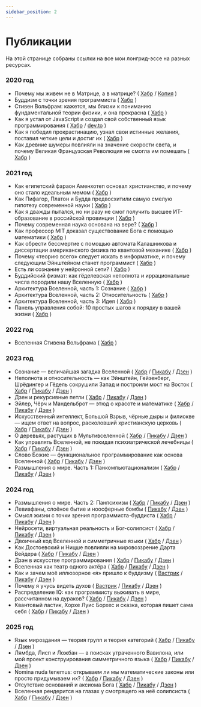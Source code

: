 ```yaml
---
sidebar_position: 2
---
```


# Публикации

На этой странице собраны ссылки на все мои лонгрид-эссе на разных ресурсах.

### 2020 год

- Почему мы живем не в Матрице, а в матрице?
  ( [Хабр](https://habr.com/ru/articles/517888/)
  / [Копия](./essays/01_matrix.md) )
- Буддизм с точки зрения программиста
  ( [Хабр](https://habr.com/ru/articles/522438/) )
- Стивен Вольфрам: кажется, мы близки к пониманию фундаментальной теории физики, и она прекрасна
  ( [Хабр](https://habr.com/ru/articles/518206/) )
- Как я устал от JavaScript и создал свой собственный язык программирования
  ( [Хабр](https://habr.com/ru/articles/524962/)
  / [dev.to](https://dev.to/sergeyshpadyrev/why-i-wrote-my-own-programming-language-based-on-javascript-435g) )
- Как я победил прокрастинацию, узнал свои истинные желания, поставил четкие цели и достиг их
  ( [Хабр](https://habr.com/ru/articles/531480/) )
- Как древние шумеры повлияли на значение скорости света, и почему Великая Французская Революция не смогла им помешать
  ( [Хабр](https://habr.com/ru/articles/532758/) )

### 2021 год

- Как египетский фараон Аменхотеп основал христианство, и почему оно стало идеальным мемом
  ( [Хабр](https://habr.com/ru/articles/536446/) )
- Как Пифагор, Платон и Будда предвосхитили самую смелую гипотезу современной науки
  ( [Хабр](https://habr.com/ru/articles/556716/) )
- Как я дважды пытался, но ни разу не смог получить высшее ИТ-образование в российской провинции
  ( [Хабр](https://habr.com/ru/articles/562476/) )
- Почему современная наука основана на вере?
  ( [Хабр](https://habr.com/ru/articles/563890/) )
- Как профессор MIT доказал существование Бога с помощью математики
  ( [Хабр](https://habr.com/ru/articles/567478/) )
- Как обрести бессмертие с помощью автомата Калашникова и диссертации американского физика по квантовой механике
  ( [Хабр](https://habr.com/ru/articles/566982/) )
- Почему «теорию всего» следует искать в информатике, и почему следующим Эйнштейном станет программист
  ( [Хабр](https://habr.com/ru/articles/570002/) )
- Есть ли сознание у нейронной сети?
  ( [Хабр](https://habr.com/ru/articles/570824/) )
- Буддийский физмат: как гёделевская неполнота и иррациональные числа породили нашу Вселенную
  ( [Хабр](https://habr.com/ru/articles/574558/) )
- Архитектура Вселенной, часть 1: Сознание
  ( [Хабр](https://habr.com/ru/articles/579960/) )
- Архитектура Вселенной, часть 2: Относительность
  ( [Хабр](https://habr.com/ru/articles/581120/) )
- Архитектура Вселенной, часть 3: Идея
  ( [Хабр](https://habr.com/ru/articles/587126/) )
- Панель управления собой: 10 простых шагов к порядку в вашей жизни
  ( [Хабр](https://habr.com/ru/articles/587598/) )

### 2022 год

- Вселенная Стивена Вольфрама
  ( [Хабр](https://habr.com/ru/articles/649483/) )

### 2023 год

- Cознание — величайшая загадка Вселенной
  ( [Хабр](https://habr.com/ru/articles/715088/)
  / [Пикабу](https://pikabu.ru/story/coznanie__velichayshaya_zagadka_vselennoy_chast_1_9993314)
  / [Дзен](https://dzen.ru/media/sergeyshpadyrev/coznanie--velichaishaia-zagadka-vselennoi-63fdae4e303f1f5c2d2b1683) )
- Неполнота и относительность — как Эйнштейн, Гейзенберг, Шрёдингер и Гёдель сокрушили Запад и построили мост на Восток
  ( [Хабр](https://habr.com/ru/articles/720396/)
  / [Пикабу](https://pikabu.ru/story/nepolnota_i_otnositelnost__kak_yeynshteyn_geyzenberg_shryodinger_i_gyodel_sokrushili_zapad_i_postroili_most_na_vostok_chast_1_10596952)
  / [Дзен](https://dzen.ru/media/sergeyshpadyrev/nepolnota-i-otnositelnost--kak-einshtein-geizenberg-shredinger-i-gedel-sokrushili-zapad-i-postroili-most-na-vostok-64498d06773c3213fc04c599) )
- Дзен и рекурсивные петли
  ( [Хабр](https://habr.com/ru/articles/718578/)
  / [Пикабу](https://pikabu.ru/story/dzen_i_rekursivnyie_petli_10597009)
  / [Дзен](https://dzen.ru/media/sergeyshpadyrev/dzen-i-rekursivnye-petli-64eb1e0d79aeaf5303f54dd5) )
- Эйлер, Чёрч и Мандельброт — этюд о красоте и математике
  ( [Хабр](https://habr.com/ru/articles/724768/)
  / [Пикабу](https://pikabu.ru/story/yeyler_chyorch_i_mandelbrot__yetyud_o_krasote_i_matematike_10602137)
  / [Дзен](https://dzen.ru/media/sergeyshpadyrev/eiler-cherch-i-mandelbrot--etiud-o-krasote-i-matematike-65424e044e020949e13a5d0c) )
- Искусственный интеллект, Большой Взрыв, чёрные дыры и филиокве — ищем ответ на вопрос, расколовший христианскую церковь
  ( [Хабр](https://habr.com/ru/articles/750620/)
  / [Пикабу](https://pikabu.ru/story/iskusstvennyiy_intellekt_bolshoy_vzryiv_chyornyie_dyiryi_i_filiokve__ishchem_otvet_na_vopros_raskolovshiy_khristianskuyu_tserkov_chast_1_10613991)
  / [Дзен](https://dzen.ru/media/sergeyshpadyrev/iskusstvennyi-intellekt-bolshoi-vzryv-chernye-dyry-i-filiokve--iscem-otvet-na-vopros-raskolovshii-hristianskuiu-cerkov-64eb20148350ed3fd17cb0cf) )
- О деревьях, растущих в Мультивселенной
  ( [Хабр](https://habr.com/ru/articles/761434/)
  / [Пикабу](https://pikabu.ru/story/o_derevyakh_rastushchikh_v_multivselennoy_10661221)
  / [Дзен](https://dzen.ru/media/sergeyshpadyrev/o-dereviah-rastuscih-v-multivselennoi-65087b1c949fb602e4e909d8) )
- Как управлять Вселенной, не покидая психиатрической лечебницы
  ( [Хабр](https://habr.com/ru/articles/764504/)
  / [Пикабу](https://pikabu.ru/story/kak_upravlyat_vselennoy_ne_pokidaya_psikhiatricheskoy_lechebnitsyi_10738333)
  / [Дзен](https://dzen.ru/media/sergeyshpadyrev/kak-upravliat-vselennoi-ne-pokidaia-psihiatricheskoi-lechebnicy-652b9010d141d60240cbf30e) )
- Слово Божие — функциональное программирование как основа Вселенной (
  [Хабр](https://habr.com/ru/articles/767864/)
  / [Пикабу](https://pikabu.ru/story/slovo_bozhie__funktsionalnoe_programmirovanie_kak_osnova_vselennoy_10785454)
  / [Дзен](https://dzen.ru/media/sergeyshpadyrev/slovo-bojie--funkcionalnoe-programmirovanie-kak-osnova-vselennoi-65424b291f26311882d4819d) )
- Размышления о мире. Часть 1: Панкомпьютационализм (
  [Хабр](https://habr.com/ru/articles/774950/)
  / [Пикабу](https://pikabu.ru/story/razmyishleniya_o_mire_chast_1_pankompyutatsionalizm_10894773)
  / [Дзен](https://dzen.ru/media/sergeyshpadyrev/razmyshleniia-o-mire-chast-1-pankompiutacionalizm-656f8eae904c575fc9782dfb) )

### 2024 год

- Размышления о мире. Часть 2: Панпсихизм⁠⁠ (
  [Хабр](https://habr.com/ru/articles/778948/)
  / [Пикабу](https://pikabu.ru/story/razmyishleniya_o_mire_chast_2_panpsikhizm_11124243)
  / [Дзен](https://dzen.ru/a/Zcncl6o98R0soroX) )
- Левиафаны, слоёное бытие и ноосферные бомбы⁠⁠⁠ (
  [Пикабу](https://pikabu.ru/story/leviafanyi_sloyonoe_byitie_i_noosfernyie_bombyi_11200070)
  / [Дзен](https://dzen.ru/a/Zejf03cAeG-YsAa9) )
- Смысл жизни с точки зрения программиста-буддиста⁠⁠ (
  [Хабр](https://habr.com/ru/articles/796049/)
  / [Пикабу](https://pikabu.ru/story/smyisl_zhizni_s_tochki_zreniya_programmistabuddista_chast_1_11221936)
  / [Дзен](https://dzen.ru/a/ZfH5RtC2Hniys2zB) )
- Нейросети, виртуальная реальность и Бог-солипсист⁠⁠ (
  [Хабр](https://habr.com/ru/articles/801117/)
  / [Пикабу](https://pikabu.ru/story/neyroseti_virtualnaya_realnost_i_bogsolipsist_11250990)
  / [Дзен](https://dzen.ru/a/Zf1oX9SMfgUmdfHm) )
- Двоичный код Вселенной и симметричные языки⁠⁠ (
  [Хабр](https://habr.com/ru/articles/804525/)
  / [Дзен](https://dzen.ru/a/ZiO8mfut0nvvY-0_) )
- Как Достоевский и Ницше повлияли на мировоззрение Дарта Вейдера⁠⁠ (
  [Хабр](https://habr.com/ru/articles/809907/)
  / [Пикабу](https://pikabu.ru/story/kak_fyodor_mikhaylovich_dostoevskiy_i_fridrikh_nitsshe_povliyali_na_mirovozzrenie_darta_veydera_11369391)
  / [Дзен](https://dzen.ru/a/ZjCea2aZSDarxdYV) )
- Дзэн в искусстве программирования⁠ (
  [Хабр](https://habr.com/ru/articles/809155/)
  / [Пикабу](https://pikabu.ru/story/dzyen_v_iskusstve_programmirovaniya_11507271)
  / [Дзен](https://dzen.ru/a/ZmsycwQYWFjv4VlO) )
- Вселенная как театр одного актёра⁠⁠ (
  [Хабр](https://habr.com/ru/articles/821613/)
  / [Пикабу](https://pikabu.ru/story/vselennaya_kak_teatr_odnogo_aktyora_11528663)
  / [Дзен](https://dzen.ru/a/ZnQtrqN_lEeJWyfg) )
- Как и зачем моё иллюзорное «я» пришло к буддизму⁠⁠ (
  [Вастрик](https://vas3k.club/post/25082/)
  / [Пикабу](https://pikabu.ru/story/kak_i_zachem_moyo_illyuzornoe_ya_prishlo_k_buddizmu_chast_1_11683771)
  / [Дзен](https://dzen.ru/a/ZqJjlpvhXzWr4ky3) )
- Почему я учусь видеть духов⁠⁠ (
  [Вастрик](https://vas3k.club/post/25923/)
  / [Пикабу](https://pikabu.ru/story/pochemu_ya_uchus_videt_dukhov_11881304)
  / [Дзен](https://dzen.ru/a/ZwFS0UrHVi-eHgZF) )
- Распределение IQ: как программисту выживать в мире, рассчитанном на дураков?⁠⁠ (
  [Хабр](https://habr.com/ru/articles/850172/)
  / [Пикабу](https://pikabu.ru/story/raspredelenie_iq_kak_programmistu_vyizhivat_v_mire_rasschitannom_na_durakov_11927414)
  / [Дзен](https://dzen.ru/a/ZxN00cbsLig8rPUU) )
- Квантовый ластик, Хорхе Луис Борхес и сказка, которая пишет сама себя⁠⁠ (
  [Хабр](https://habr.com/ru/articles/852870/)
  / [Пикабу](https://pikabu.ru/story/kvantovyiy_lastik_khorkhe_luis_borkhes_i_skazka_kotoraya_pishet_sama_sebya_12049529)
  / [Дзен](https://dzen.ru/a/Z0BK1xQHIkbcHXPg) )

### 2025 год

- Язык мироздания — теория групп и теория категорий⁠⁠ (
  [Хабр](https://habr.com/ru/articles/879808/)
  / [Пикабу](https://pikabu.ru/story/yazyik_mirozdaniya__teoriya_grupp_i_teoriya_kategoriy_12644786)
  / [Дзен](https://dzen.ru/a/aAkRjx0RRHq_iCL_) )
- Лямбда, Лисп и Ложбан — в поисках утраченного Вавилона, или мой проект конструирования симметричного языка⁠ (
  [Хабр](https://habr.com/ru/articles/902574/)
  / [Пикабу](https://pikabu.ru/story/lyambda_lisp_i_lozhban__v_poiskakh_utrachennogo_vavilona_ili_moy_proekt_konstruirovaniya_simmetrichnogo_yazyika_chast_1_12684376)
  / [Дзен](https://dzen.ru/a/aBdWjj48oAugXiV8) )
- Nomina nuda tenemus: открываем ли мы математические законы или просто придумываем их? (
  [Хабр](https://habr.com/ru/articles/908288/)
  / [Пикабу](https://pikabu.ru/story/nomina_nuda_tenemus_otkryivaem_li_myi_matematicheskie_zakonyi_ili_prosto_pridumyivaem_ikh_12746587)
  / [Дзен](https://dzen.ru/a/aCyhKbsrPTc31sKl) )
- Отсутствие оснований и аксиома Бога (
  [Хабр](https://habr.com/ru/articles/922460/)
  / [Пикабу](https://pikabu.ru/story/otsutstvie_osnovaniy_i_aksioma_boga_12908192)
  / [Дзен](https://dzen.ru/a/aGQNLQmP-mts1yAl) )
- Вселенная рендерится на глазах у смотрящего на неё солипсиста (
  [Хабр](https://habr.com/ru/articles/924776/)
  / [Пикабу](https://pikabu.ru/story/vselennaya_renderitsya_na_glazakh_u_smotryashchego_na_neyo_solipsista_13042426)
  / [Дзен](https://dzen.ru/a/aJNkjm4ywA1pRwTl) )
